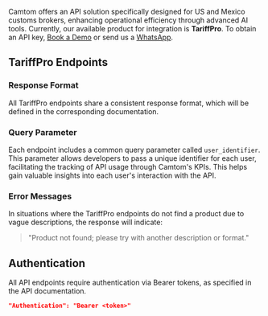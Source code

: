 Camtom offers an API solution specifically designed for US and Mexico customs brokers, enhancing operational efficiency through advanced AI tools. Currently, our available product for integration is **TariffPro**. To obtain an API key, [Book a Demo](https://www.camtomx.com/for-enterprises/book-a-demo) or send us a [WhatsApp](https://wa.me/529991583387).

## TariffPro Endpoints

### Response Format

All TariffPro endpoints share a consistent response format, which will be defined in the corresponding documentation.

### Query Parameter

Each endpoint includes a common query parameter called `user_identifier`. This parameter allows developers to pass a unique identifier for each user, facilitating the tracking of API usage through Camtom's KPIs. This helps gain valuable insights into each user's interaction with the API.

### Error Messages

In situations where the TariffPro endpoints do not find a product due to vague descriptions, the response will indicate: 
> "Product not found; please try with another description or format."

## Authentication

All API endpoints require authentication via Bearer tokens, as specified in the API documentation.

```json
"Authentication": "Bearer <token>"
